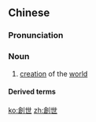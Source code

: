 {{also|创世}}
==Chinese==
{{zh-forms|s=创世}}

===Pronunciation===
{{zh-pron
|m=chuàngshì
|c=cong3 sai3
|h=pfs=chhóng-sṳ
|md=cháung-sié
|mn=chhòng-sè
|w=2tshaan sr
|cat=n
}}

===Noun===
{{zh-noun}}

# [[creation]] of the [[world]]

====Derived terms====
{{zh-der|創世記}}

{{zh-cat|Religion}}

[[ko:創世]]
[[zh:創世]]